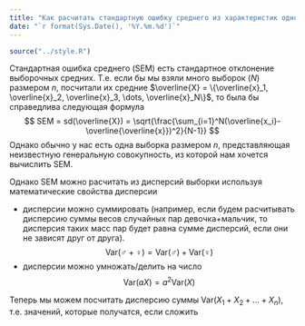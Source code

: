 ```yaml
---
title: "Как расчитать стандартную ошибку среднего из характеристик одной выборки"
date: "`r format(Sys.Date(), '%Y.%m.%d')`"
---
```


```r
source("../style.R")
```

Стандартная ошибка среднего (SEM) есть стандартное отклонение выборочных средних. Т.е. если бы мы взяли много выборок ($N$) размером $n$, посчитали их средние $\overline{X} = \{\overline{x}_1, \overline{x}_2, \overline{x}_3, \dots, \overline{x}_N\}$, то была бы справедлива следующая формула
$$
SEM = sd(\overline{X}) = \sqrt{\frac{\sum_{i=1}^N(\overline{x_i}-\overline{\overline{x}})^2}{N-1}}
$$
Однако обычно у нас есть одна выборка размером $n$, представляющая неизвестную генеральную совокупность, из которой нам хочется вычислить SEM.

Однако SEM можно расчитать из дисперсий выборки используя математические свойства дисперсии

* дисперсии можно суммировать (например, если будем расчитывать дисперсию суммы весов случайных пар девочка+мальчик, то дисперсия таких масс пар будет равна сумме дисперсий, если они не зависят друг от друга).
$$
\mathrm{Var}(♂+♀) = \mathrm{Var}(♂) + \mathrm{Var}(♀)
$$
* дисперсии можно умножать/делить на число
$$
\mathrm{Var}(a X) = a^2\mathrm{Var}(X)
$$

Теперь мы можем посчитать дисперсию суммы $\mathrm{Var}(X_1+X_2+\dots+X_n)$, т.е. значений, которые получатся, если сложить 

```r

```